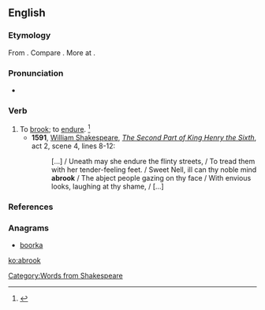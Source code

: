 ==English==

===Etymology===
From {{prefix|a|brook|gloss2=to endure}}. Compare {{etyl|ang|-}} {{term|abrucan|ābrūcan|to eat|lang=ang}}. More at {{l|en|brook}}.

===Pronunciation===
* {{a|US}} {{IPA|/əˈbɹʊk/}}

===Verb===
{{en-verb}}
# To [[brook]]; to [[endure]]. {{defdate|First attested in the late 16<sup>th</sup> century.}}<ref>{{reference-book | last =| first = | authorlink =  | coauthors =  | editor =Brown, Lesley  | others =  | title = The Shorter Oxford English Dictionary | origdate =  | origyear = 1933| origmonth =  | url =  | format =  | accessdate =  | accessyear =  | accessmonth =  | edition = 5th | date =  | year =2003| month =  | publisher =Oxford University Press  | location =Oxford, UK | language =  | id =  | doi = | isbn =978-0-19-860575-7 | lccn = | ol = | pages =8| chapter =  | chapterurl =  | quote =}}</ref>
#* '''1591''', [[w:William Shakespeare|William Shakespeare]], ''[[s:The Second Part of King Henry the Sixth|The Second Part of King Henry the Sixth]]'', act 2, scene 4, lines 8-12:
#*: […] / Uneath may she endure the flinty streets, / To tread them with her tender-feeling feet. / Sweet Nell, ill can thy noble mind '''abrook''' / The abject people gazing on thy face / With envious looks, laughing at thy shame, / […]

===References===
<references/>

===Anagrams===
* [[boorka#English|boorka]]

[[Category:Words from Shakespeare]]

[[ko:abrook]]